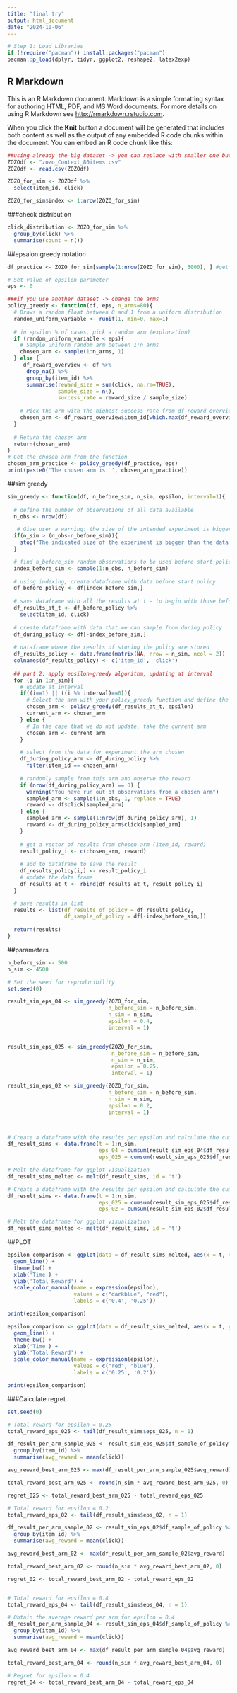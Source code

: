 ---
title: "final try"
output: html_document
date: "2024-10-06"
---

```{r setup, include=FALSE}
# Step 1: Load Libraries
if (!require("pacman")) install.packages("pacman")
pacman::p_load(dplyr, tidyr, ggplot2, reshape2, latex2exp)

```

## R Markdown

This is an R Markdown document. Markdown is a simple formatting syntax for authoring HTML, PDF, and MS Word documents. For more details on using R Markdown see <http://rmarkdown.rstudio.com>.

When you click the **Knit** button a document will be generated that includes both content as well as the output of any embedded R code chunks within the document. You can embed an R code chunk like this:

```{r}
##using already the big dataset -> you can replace with smaller one but then 
ZOZOdf <- "zozo_Context_80items.csv"
ZOZOdf <- read.csv(ZOZOdf)

ZOZO_for_sim <- ZOZOdf %>%
  select(item_id, click)

ZOZO_for_sim$index <- 1:nrow(ZOZO_for_sim)
```

###check distribution
```{r }
click_distribution <- ZOZO_for_sim %>%
  group_by(click) %>%
  summarise(count = n())

```

##epsalon greedy notation

```{r}
df_practice <- ZOZO_for_sim[sample(1:nrow(ZOZO_for_sim), 5000), ] #get random observations

# Set value of epsilon parameter
eps <- 0

###if you use another dataset -> change the arms
policy_greedy <- function(df, eps, n_arms=80){
  # Draws a random float between 0 and 1 from a uniform distribution
  random_uniform_variable <- runif(1, min=0, max=1)
  
  # in epsilon % of cases, pick a random arm (exploration)
  if (random_uniform_variable < eps){
    # Sample uniform random arm between 1:n_arms
    chosen_arm <- sample(1:n_arms, 1)
  } else {
     df_reward_overview <- df %>%
      drop_na() %>%
      group_by(item_id) %>%
      summarise(reward_size = sum(click, na.rm=TRUE),
                sample_size = n(),
                success_rate = reward_size / sample_size)
    
    # Pick the arm with the highest success_rate from df_reward_overview
    chosen_arm <- df_reward_overview$item_id[which.max(df_reward_overview$success_rate)]
  }
  
  # Return the chosen arm
  return(chosen_arm)
}
# Get the chosen arm from the function
chosen_arm_practice <- policy_greedy(df_practice, eps)
print(paste0('The chosen arm is: ', chosen_arm_practice))
```


##sim greedy 
```{r}
sim_greedy <- function(df, n_before_sim, n_sim, epsilon, interval=1){
  
  # define the number of observations of all data available
  n_obs <- nrow(df)

   # Give user a warning: the size of the intended experiment is bigger than the data provided
  if(n_sim > (n_obs-n_before_sim)){
    stop("The indicated size of the experiment is bigger than the data provided - shrink the size ")
  }

  # find n_before_sim random observations to be used before start policy
  index_before_sim <- sample(1:n_obs, n_before_sim)
  
  # using indexing, create dataframe with data before start policy
  df_before_policy <- df[index_before_sim,]
  
  # save dataframe with all the results at t - to begin with those before the policy
  df_results_at_t <- df_before_policy %>%
    select(item_id, click)
  
  # create dataframe with data that we can sample from during policy
  df_during_policy <- df[-index_before_sim,]
  
  # dataframe where the results of storing the policy are stored
  df_results_policy <- data.frame(matrix(NA, nrow = n_sim, ncol = 2))
  colnames(df_results_policy) <- c('item_id', 'click')
  
  ## part 2: apply epsilon-greedy algorithm, updating at interval
  for (i in 1:n_sim){
    # update at interval
    if((i==1) || ((i %% interval)==0)){
      # Select the arm with your policy_greedy function and define the current arm
      chosen_arm <- policy_greedy(df_results_at_t, epsilon)
      current_arm <- chosen_arm
    } else {
      # In the case that we do not update, take the current arm
      chosen_arm <- current_arm
    }

    # select from the data for experiment the arm chosen
    df_during_policy_arm <- df_during_policy %>%
      filter(item_id == chosen_arm)
    
    # randomly sample from this arm and observe the reward
    if (nrow(df_during_policy_arm) == 0) {
      warning("You have run out of observations from a chosen arm")
      sampled_arm <- sample(1:n_obs, 1, replace = TRUE)
      reward <- df$click[sampled_arm]
    } else {
      sampled_arm <- sample(1:nrow(df_during_policy_arm), 1)
      reward <- df_during_policy_arm$click[sampled_arm]
    }
    
    # get a vector of results from chosen arm (item_id, reward)
    result_policy_i <- c(chosen_arm, reward)
    
    # add to dataframe to save the result
    df_results_policy[i,] <- result_policy_i
    # update the data.frame 
    df_results_at_t <- rbind(df_results_at_t, result_policy_i)
  }

  # save results in list
  results <- list(df_results_of_policy = df_results_policy,
                  df_sample_of_policy = df[-index_before_sim,])
  
  return(results)
}

```

##parameters
```{r}
n_before_sim <- 500
n_sim <- 4500

# Set the seed for reproducibility
set.seed(0)
```

```{r}
result_sim_eps_04 <- sim_greedy(ZOZO_for_sim,
                                n_before_sim = n_before_sim,
                                n_sim = n_sim,
                                epsilon = 0.4,
                                interval = 1)


result_sim_eps_025 <- sim_greedy(ZOZO_for_sim,
                                 n_before_sim = n_before_sim,
                                 n_sim = n_sim,
                                 epsilon = 0.25,
                                 interval = 1)

result_sim_eps_02 <- sim_greedy(ZOZO_for_sim,
                                n_before_sim = n_before_sim,
                                n_sim = n_sim,
                                epsilon = 0.2,
                                interval = 1)




```


```{r}
# Create a dataframe with the results per epsilon and calculate the cumulative sum over time
df_result_sims <- data.frame(t = 1:n_sim,
                             eps_04 = cumsum(result_sim_eps_04$df_results_of_policy$click),
                             eps_025 = cumsum(result_sim_eps_025$df_results_of_policy$click))

# Melt the dataframe for ggplot visualization
df_result_sims_melted <- melt(df_result_sims, id = 't')

# Create a dataframe with the results per epsilon and calculate the cumulative sum over time
df_result_sims <- data.frame(t = 1:n_sim,
                             eps_025 = cumsum(result_sim_eps_025$df_results_of_policy$click),
                             eps_02 = cumsum(result_sim_eps_02$df_results_of_policy$click))

# Melt the dataframe for ggplot visualization
df_result_sims_melted <- melt(df_result_sims, id = 't')
```

##PLOT 
```{r}
epsilon_comparison <- ggplot(data = df_result_sims_melted, aes(x = t, y = value, col = variable)) +
  geom_line() +
  theme_bw() +
  xlab('Time') +
  ylab('Total Reward') +
  scale_color_manual(name = expression(epsilon),
                     values = c("darkblue", "red"),
                     labels = c('0.4', '0.25'))

print(epsilon_comparison)
```


```{r}
epsilon_comparison <- ggplot(data = df_result_sims_melted, aes(x = t, y = value, col = variable)) +
  geom_line() +
  theme_bw() +
  xlab('Time') +
  ylab('Total Reward') +
  scale_color_manual(name = expression(epsilon),
                     values = c("red", "blue"),
                     labels = c('0.25', '0.2'))

print(epsilon_comparison)
```

###Calculate regret
```{r}
set.seed(0)

# Total reward for epsilon = 0.25
total_reward_eps_025 <- tail(df_result_sims$eps_025, n = 1)

df_result_per_arm_sample_025 <- result_sim_eps_025$df_sample_of_policy %>%
  group_by(item_id) %>%
  summarise(avg_reward = mean(click))

avg_reward_best_arm_025 <- max(df_result_per_arm_sample_025$avg_reward)

total_reward_best_arm_025 <- round(n_sim * avg_reward_best_arm_025, 0)

regret_025 <- total_reward_best_arm_025 - total_reward_eps_025

# Total reward for epsilon = 0.2
total_reward_eps_02 <- tail(df_result_sims$eps_02, n = 1)

df_result_per_arm_sample_02 <- result_sim_eps_02$df_sample_of_policy %>%
  group_by(item_id) %>%
  summarise(avg_reward = mean(click))

avg_reward_best_arm_02 <- max(df_result_per_arm_sample_02$avg_reward)

total_reward_best_arm_02 <- round(n_sim * avg_reward_best_arm_02, 0)

regret_02 <- total_reward_best_arm_02 - total_reward_eps_02


# Total reward for epsilon = 0.4
total_reward_eps_04 <- tail(df_result_sims$eps_04, n = 1)

# Obtain the average reward per arm for epsilon = 0.4
df_result_per_arm_sample_04 <- result_sim_eps_04$df_sample_of_policy %>%
  group_by(item_id) %>%
  summarise(avg_reward = mean(click))

avg_reward_best_arm_04 <- max(df_result_per_arm_sample_04$avg_reward)

total_reward_best_arm_04 <- round(n_sim * avg_reward_best_arm_04, 0)

# Regret for epsilon = 0.4
regret_04 <- total_reward_best_arm_04 - total_reward_eps_04
```

